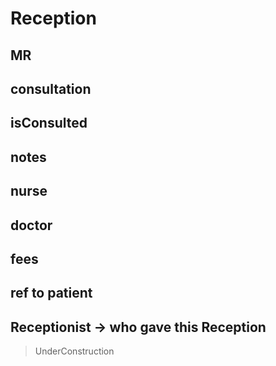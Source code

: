 # Reception

## MR

## consultation

## isConsulted

## notes

## nurse

## doctor

## fees

## ref to patient

## Receptionist -> who gave this Reception

> UnderConstruction